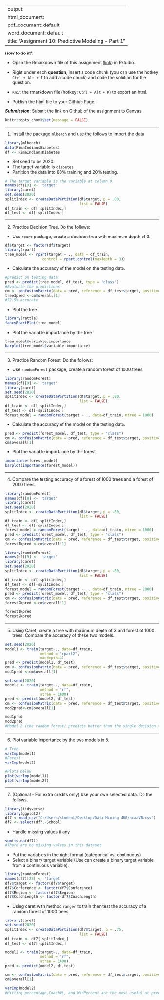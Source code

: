 
---
output: 
  html_document:
  pdf_document: default
  word_document: default
title: "Assignment 10: Predictive Modeling - Part 1"
---

***How to do it?***: 

- Open the Rmarkdown file of this assignment ([link](fa2021_assignment10.Rmd)) in Rstudio. 

- Right under each **question**, insert  a code chunk (you can use the hotkey `Ctrl + Alt + I` to add a code chunk) and code the solution for the question. 

- `Knit` the rmarkdown file (hotkey: `Ctrl + Alt + K`) to export an html.  

-  Publish the html file to your Githiub Page. 

***Submission***: Submit the link on Github of the assignment to Canvas

```r
knitr::opts_chunk$set(message = FALSE)
```


-------

1. Install the package `mlbench` and use the follows to import the data

```r
library(mlbench)
data(PimaIndiansDiabetes)
df <- PimaIndiansDiabetes
```

- Set seed to be 2020. 
- The target variable is `diabetes`
- Partition the data into 80% training and 20% testing.  

```r
# The target variable is the variable at column 9. 
names(df)[9] <- 'target'
library(caret)
set.seed(2020)
splitIndex <- createDataPartition(df$target, p = .80, 
                                  list = FALSE)
df_train <- df[ splitIndex,]
df_test <- df[-splitIndex,]

```


-------

2. Practice Decision Tree.  Do the follows:

  - Use `rpart` package, create a decision tree with maximum depth of 3. 
```r
df$target <- factor(df$target)
library(rpart)
tree_model <- rpart(target ~ ., data = df_train,
                 control = rpart.control(maxdepth = 3))
```
  
  
  - Calculate the accuracy of the model on the testing data. 
```r
#predict on testing data
pred <- predict(tree_model, df_test, type = "class")
#Evaluate the predictions
cm <- confusionMatrix(data = pred, reference = df_test$target, positive = "pos")
tree3pred <-cm$overall[1]
#72.5% accurate
```
  
  - Plot the tree
```r
library(rattle)
fancyRpartPlot(tree_model)
```
  
  
  - Plot the variable importance by the tree
```r
tree_model$variable.importance
barplot(tree_model$variable.importance)
```
  

-------

3. Practice Random Forest.  Do the follows: 

  - Use `randomForest` package, create a random forest of 1000 trees. 
```r
library(randomForest)
names(df)[9] <- 'target'
library(caret)
set.seed(2020)
splitIndex <- createDataPartition(df$target, p = .80, 
                                  list = FALSE)
df_train <- df[ splitIndex,]
df_test <- df[-splitIndex,]
forest_model = randomForest(target ~ ., data=df_train, ntree = 1000)


```
  
  
  - Calculate the accuracy of the model on the testing data. 
```r
pred <- predict(forest_model, df_test, type = "class")
cm <- confusionMatrix(data = pred, reference = df_test$target, positive = "pos")
cm$overall[1]
```
  
  - Plot the variable importance by the forest
  
```r
importance(forest_model)
barplot(importance(forest_model))
```

-------

4. Compare the testing accuracy of a forest of 1000 trees and a forest of 2000 trees. 
```r
library(randomForest)
names(df)[9] <- 'target'
library(caret)
set.seed(2020)
splitIndex <- createDataPartition(df$target, p = .80, 
                                  list = FALSE)
df_train <- df[ splitIndex,]
df_test <- df[-splitIndex,]
forest_model = randomForest(target ~ ., data=df_train, ntree = 1000)
pred <- predict(forest_model, df_test, type = "class")
cm <- confusionMatrix(data = pred, reference = df_test$target, positive = "pos")
forest1kpred <-cm$overall[1]

library(randomForest)
names(df)[9] <- 'target'
library(caret)
set.seed(2020)
splitIndex <- createDataPartition(df$target, p = .80, 
                                  list = FALSE)
df_train <- df[ splitIndex,]
df_test <- df[-splitIndex,]
forest_model = randomForest(target ~ ., data=df_train, ntree = 2000)
pred <- predict(forest_model, df_test, type = "class")
cm <- confusionMatrix(data = pred, reference = df_test$target, positive = "pos")
forest2kpred <-cm$overall[1]

forest1kpred
forest2kpred

```



-------

5. Using Caret, create a tree with maximum depth of 3 and forest of 1000 trees. Compare the accuracy of these two models.
```r
set.seed(2020)
model1 <- train(target~., data=df_train, 
                method = "rpart2",
                maxdepth=3)
pred <- predict(model1, df_test)
cm <- confusionMatrix(data = pred, reference = df_test$target, positive = "pos")
mod1pred <-cm$overall[1]

set.seed(2020)
model2 <- train(target~., data=df_train, 
                method = "rf",
                ntree = 1000) 
pred <- predict(model2, df_test)
cm <- confusionMatrix(data = pred, reference = df_test$target, positive = "pos")
mod2pred<-cm$overall[1]

mod1pred
mod2pred
#Model 2 (the random forest) predicts better than the single decision tree
```


-------

6. Plot variable importance by the two models in 5. 
```r
# Tree
varImp(model1)
#Forest
varImp(model2)

#Plots below
plot(varImp(model1))
plot(varImp(model2))
```


-------

7. (Optional - For extra credits only) Use your own selected data.  Do the follows. 

```r
library(tidyverse)
library(ggplot2)
df7 <-read_csv("C:/Users/student/Desktop/Data Mining 460/ncaaVB.csv")
df7 <- select(df7,-School)
```

- Handle missing values if any 
```r
sum(is.na(df7))
#There are no missing values in this dataset
```


- Put the variables in the right format (categorical vs. continuous)
- Select a binary target variable (Use can create a binary target variable from a continuous variable). 

```r
library(randomForest)
names(df7)[25] <- 'target'
df7$target <- factor(df7$target)
df7$Conference <- factor(df7$Conference)
df7$Region <- factor(df7$Region)
df7$CoachLength <- factor(df7$CoachLength)

```


- Using caret with method `ranger` to train then test the accuracy of a random forest of 1000 trees. 
```r
library(caret)
set.seed(2020)
splitIndex <- createDataPartition(df7$target, p = .75, 
                                  list = FALSE)
df_train <- df7[ splitIndex,]
df_test <- df7[-splitIndex,]

model2 <- train(target~., data=df_train, 
                method = "rf",
                ntree = 1000) 
pred <- predict(model2, df_test)

cm <- confusionMatrix(data = pred, reference = df_test$target, positive = "1")
cm$overall[1]

varImp(model2)
#Hitting percentage,CoachWL, and WinPercent are the most useful at predicting if a team was in the playoffs in the previous year (the data doesn't have a value for if the team made the playoffs in the current year, so not the best thing to try to predict, but it works for demonstration purposes).
```
